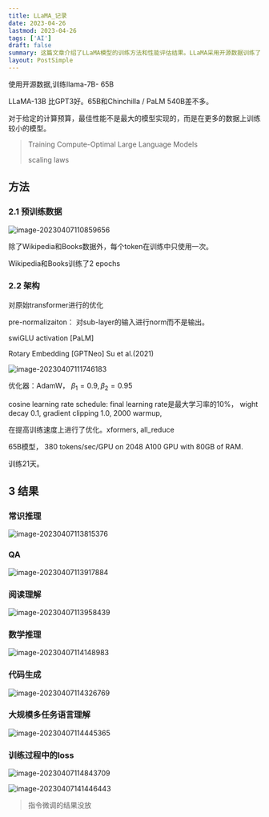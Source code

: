```yaml
---
title: LLaMA_记录
date: 2023-04-26
lastmod: 2023-04-26
tags: ['AI']
draft: false
summary: 这篇文章介绍了LLaMA模型的训练方法和性能评估结果。LLaMA采用开源数据训练了7B到65B参数的模型,在多个任务上表现优异,13B模型超过GPT-3,65B模型与PaLM 540B相当。文章还指出,在给定计算预算下,在更多数据上训练较小模型比训练最大模型能获得更好的性能。
layout: PostSimple
---
```


使用开源数据,训练llama-7B- 65B

LLaMA-13B 比GPT3好。65B和Chinchilla / PaLM 540B差不多。

对于给定的计算预算，最佳性能不是最大的模型实现的，而是在更多的数据上训练较小的模型。

> Training Compute-Optimal Large Language Models
>
> scaling laws

## 方法

### 2.1 预训练数据

<img
  src="https://tz-1256822507.cos.ap-hongkong.myqcloud.com/typora/image-20230407110859656.png"
  alt="image-20230407110859656"
/>

除了Wikipedia和Books数据外，每个token在训练中只使用一次。

Wikipedia和Books训练了2 epochs

### 2.2 架构

对原始transformer进行的优化

pre-normalizaiton： 对sub-layer的输入进行norm而不是输出。

swiGLU activation [PaLM]

Rotary Embedding [GPTNeo] Su et al.(2021)

![image-20230407111746183](https://tz-1256822507.cos.ap-hongkong.myqcloud.com/typora/image-20230407111746183.png)

优化器：AdamW， $β_1=0.9,β_2=0.95$

cosine learning rate schedule: final learning rate是最大学习率的10%， wight decay 0.1, gradient clipping 1.0, 2000 warmup,

在提高训练速度上进行了优化。xformers, all_reduce

65B模型， 380 tokens/sec/GPU on 2048 A100 GPU with 80GB of RAM.

训练21天。

## 3 结果

### 常识推理

![image-20230407113815376](https://tz-1256822507.cos.ap-hongkong.myqcloud.com/typora/image-20230407113815376.png)

### QA

![image-20230407113917884](https://tz-1256822507.cos.ap-hongkong.myqcloud.com/typora/image-20230407113917884.png)

### 阅读理解

![image-20230407113958439](https://tz-1256822507.cos.ap-hongkong.myqcloud.com/typora/image-20230407113958439.png)

### 数学推理

![image-20230407114148983](https://tz-1256822507.cos.ap-hongkong.myqcloud.com/typora/image-20230407114148983.png)

### 代码生成

![image-20230407114326769](https://tz-1256822507.cos.ap-hongkong.myqcloud.com/typora/image-20230407114326769.png)

### 大规模多任务语言理解

![image-20230407114445365](https://tz-1256822507.cos.ap-hongkong.myqcloud.com/typora/image-20230407114445365.png)

### 训练过程中的loss

![image-20230407114843709](https://tz-1256822507.cos.ap-hongkong.myqcloud.com/typora/image-20230407114843709.png)

![image-20230407141446443](https://tz-1256822507.cos.ap-hongkong.myqcloud.com/typora/image-20230407141446443.png)

> 指令微调的结果没放
